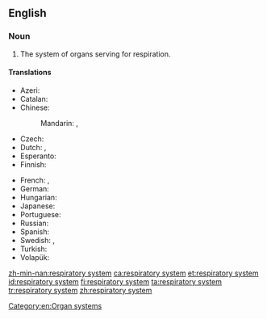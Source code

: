 ==English==
{{wikipedia}}

===Noun===
{{en-noun}}

# {{context|anatomy|lang=en}} The system of organs serving for respiration.

====Translations====
{{trans-top|system of organs}}
* Azeri: {{t|az|tənəffüs sistemi}}
* Catalan: {{t+|ca|aparell respiratori|m}}
* Chinese:
*: Mandarin: {{t+|cmn|呼吸系統|sc=Hani}}, {{t|cmn|呼吸系统|tr=hūxī xìtǒng|sc=Hani}}
* Czech: {{t|cs|dýchací soustava|f}}
* Dutch: {{t+|nl|ademhalingssysteem|n}}, {{t|nl|luchtwegstelsel|n}}
* Esperanto: {{t|eo|spira sistemo}}
* Finnish: {{t+|fi|hengityselimistö}}
{{trans-mid}}
* French: {{t+|fr|système respiratoire|m}}, {{t+|fr|appareil respiratoire|m}}
* German: {{t|de|Atmungssystem|n}}
* Hungarian: {{t+|hu|légzőrendszer}}
* Japanese: {{t|ja|呼吸器系|tr=こきゅうきけい, kokyū kikei|sc=Jpan}}
* Portuguese: {{t|pt|sistema respiratório|m}}
* Russian: {{t|ru|дыха́тельная систе́ма|f}}
* Spanish: {{t|es|sistema respiratorio|m}}
* Swedish: {{t|sv|respirationssystem|n}}, {{t|sv|andningssystem|n}}
* Turkish: {{t+|tr|solunum sistemi}}
* Volapük: {{t|vo|natemasitot}}
{{trans-bottom}}

[[Category:en:Organ systems]]

[[zh-min-nan:respiratory system]]
[[ca:respiratory system]]
[[et:respiratory system]]
[[id:respiratory system]]
[[fi:respiratory system]]
[[ta:respiratory system]]
[[tr:respiratory system]]
[[zh:respiratory system]]
